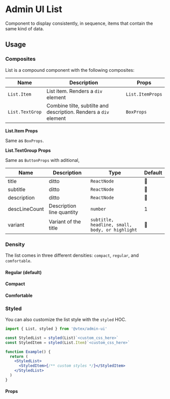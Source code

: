 
<Meta title="design-system/components/List" />

# Admin UI List

Component to display consistently, in sequence, items that contain the same kind of data.

## Usage

<Canvas>
  <Story id="beta-list--adaptative" />
</Canvas>

### Composites

List is a compound component with the following composites:

| Name            | Description                                                      | Props            |
| --------------- | ---------------------------------------------------------------- | ---------------- |
| `List.Item`     | List item. Renders a `div` element                               | `List.ItemProps` |
| `List.TextGrop` | Combine tilte, subtilte and description. Renders a `div` element | `BoxProps`       |

**List.Item Props**

Same as `BoxProps`.

**List.TextGroup Props**

Same as `ButtonProps` with aditional,

| Name          | Description               | Type                                            | Default |
| ------------- | ------------------------- | ----------------------------------------------- | ------- |
| title         | ditto                     | `ReactNode`                                     | 🚫      |
| subtitle      | ditto                     | `ReactNode`                                     | 🚫      |
| description   | ditto                     | `ReactNode`                                     | 🚫      |
| descLineCount | Description line quantity | `number`                                        | 1       |
| variant       | Variant of the title      | `subtitle, headline, small, body, or highlight` | 🚫      |

### Density

The list comes in three different densities: `compact`, `regular`, and `comfortable`.

#### Regular (default)

<Canvas>
  <Story id="beta-list--regular" />
</Canvas>

#### Compact

<Canvas>
  <Story id="beta-list--compact" />
</Canvas>

#### Comfortable

<Canvas>
  <Story id="beta-list--comfortable" />
</Canvas>

### Styled

You can also customize the list style with the `styled` HOC.

```jsx
import { List, styled } from '@vtex/admin-ui'

const StyledList = styled(List)`<custom_css_here>`
const StyledItem = styled(List.Item)`<custom_css_here>`

function Example() {
  return (
    <StyledList>
      <StyledItem>{/** custom styles */}</StyledItem>
    </StyledList>
  )
}
```

<Canvas>
  <Story id="beta-list--styled" />
</Canvas>

#### Props

<Props of={List} />
